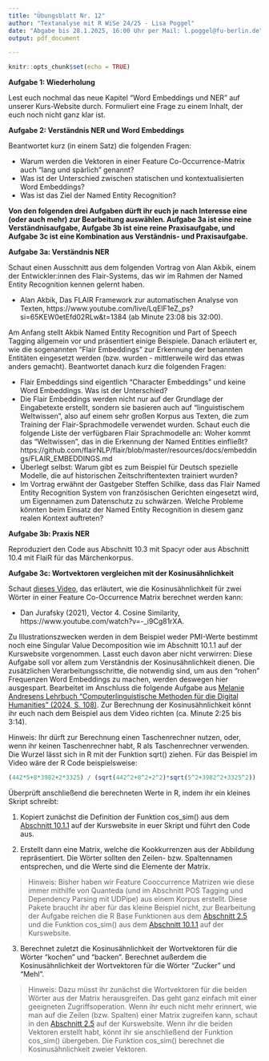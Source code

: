 ```yaml
---
title: "Übungsblatt Nr. 12"
author: "Textanalyse mit R WiSe 24/25 - Lisa Poggel"
date: "Abgabe bis 28.1.2025, 16:00 Uhr per Mail: l.poggel@fu-berlin.de"
output: pdf_document

---
```


```r
knitr::opts_chunk$set(echo = TRUE)
```


**Aufgabe 1: Wiederholung**

Lest euch nochmal das neue Kapitel "Word Embeddings und NER" auf unserer Kurs-Website durch. Formuliert eine Frage zu einem Inhalt, der euch noch nicht ganz klar ist.

\vspace{4mm}

**Aufgabe 2: Verständnis NER und Word Embeddings**

Beantwortet kurz (in einem Satz) die folgenden Fragen: 

* Warum werden die Vektoren in einer Feature Co-Occurrence-Matrix auch "lang und spärlich" genannt? 
* Was ist der Unterschied zwischen statischen und kontextualisierten Word Embeddings?
* Was ist das Ziel der Named Entity Recognition? 

\vspace{4mm}


**Von den folgenden drei Aufgaben dürft ihr euch je nach Interesse eine (oder auch mehr) zur Bearbeitung auswählen. Aufgabe 3a ist eine reine Verständnisaufgabe, Aufgabe 3b ist eine reine Praxisaufgabe, und Aufgabe 3c ist eine Kombination aus Verständnis- und Praxisaufgabe.**


**Aufgabe 3a: Verständnis NER** 

Schaut einen Ausschnitt aus dem folgenden Vortrag von Alan Akbik, einem der Entwickler:innen des Flair-Systems, das wir im Rahmen der Named Entity Recognition kennen gelernt haben.

* Alan Akbik, Das FLAIR Framework zur automatischen Analyse von Texten, https://www.youtube.com/live/LqElF1eZ_ps?si=65KEW0etEfd02RLw&t=1384 (ab Minute 23:08 bis 32:00).

Am Anfang stellt Akbik Named Entity Recognition und Part of Speech Tagging allgemein vor und präsentiert einige Beispiele. Danach erläutert er, wie die sogenannten “Flair Embeddings” zur Erkennung der benannten Entitäten eingesetzt werden (bzw. wurden - mittlerweile wird das etwas anders gemacht). Beantwortet danach kurz die folgenden Fragen:

* Flair Embeddings sind eigentlich "Character Embeddings" und keine Word Embeddings. Was ist der Unterschied?
* Die Flair Embeddings werden nicht nur auf der Grundlage der Eingabetexte erstellt, sondern sie basieren auch auf "linguistischem Weltwissen", also auf einem sehr großen Korpus aus Texten, die zum Training der Flair-Sprachmodelle verwendet wurden. Schaut euch die folgende Liste der verfügbaren Flair Sprachmodelle an: Woher kommt das "Weltwissen", das in die Erkennung der Named Entities einfließt? https://github.com/flairNLP/flair/blob/master/resources/docs/embeddings/FLAIR_EMBEDDINGS.md
* Überlegt selbst: Warum gibt es zum Beispiel für Deutsch spezielle Modelle, die auf historischen Zeitschriftentexten trainiert wurden?
* Im Vortrag erwähnt der Gastgeber Steffen Schilke, dass das Flair Named Entity Recognition System von französischen Gerichten eingesetzt wird, um Eigennamen zum Datenschutz zu schwärzen. Welche Probleme könnten beim Einsatz der Named Entity Recognition in diesem ganz realen Kontext auftreten?

\vspace{8mm}

**Aufgabe 3b: Praxis NER**

Reproduziert den Code aus Abschnitt 10.3 mit Spacyr oder aus Abschnitt 10.4 mit FlaiR für das Märchenkorpus. 


**Aufgabe 3c: Wortvektoren vergleichen mit der Kosinusähnlichkeit**

Schaut [dieses Video](https://www.youtube.com/watch?v=-_i9Cg81rXA), das erläutert, wie die Kosinusähnlichkeit für zwei Wörter in einer Feature Co-Occurrence Matrix berechnet werden kann: 

* Dan Jurafsky (2021), Vector 4. Cosine Similarity, https://www.youtube.com/watch?v=-_i9Cg81rXA.

Zu Illustrationszwecken werden in dem Beispiel weder PMI-Werte bestimmt noch eine Singular Value Decomposition wie im Abschnitt 10.1.1 auf der Kurswebsite vorgenommen. Lasst euch davon aber nicht verwirren: Diese Aufgabe soll vor allem zum Verständnis der Kosinusähnlichkeit dienen. Die zusätzlichen Verarbeitungsschritte, die notwendig sind, um aus den "rohen" Frequenzen Word Embeddings zu machen, werden deswegen hier ausgespart. Bearbeitet im Anschluss die folgende Aufgabe aus [Melanie Andresens Lehrbuch "Computerlinguistische Methoden für die Digital Humanities" (2024, S. 108)](https://fu-berlin.primo.exlibrisgroup.com/permalink/49KOBV_FUB/1v1tp5h/alma9961249607702883). Zur Berechnung der Kosinusähnlichkeit könnt ihr euch nach dem Beispiel aus dem Video richten (ca. Minute 2:25 bis 3:14). 

\begin{figure}[ht]
\centering
\includegraphics[width=0.95\textwidth]{andresen_kosinusaehnlichkeit.png}
\end{figure}


Hinweis: Ihr dürft zur Berechnung einen Taschenrechner nutzen, oder, wenn ihr keinen Taschenrechner habt, R als Taschenrechner verwenden. Die Wurzel lässt sich in R mit der Funktion sqrt() ziehen. Für das Beispiel im Video wäre der R Code beispielsweise:

```r

(442*5+8*3982+2*3325) / (sqrt(442^2+8^2+2^2)*sqrt(5^2+3982^2+3325^2))

```

\vspace{4mm}

Überprüft anschließend die berechneten Werte in R, indem ihr ein kleines Skript schreibt: 


1. Kopiert zunächst die Definition der Funktion cos_sim() aus dem [Abschnitt 10.1.1](https://lipogg.github.io/textanalyse-mit-r/word-embeddings-und-ner.html#count-based-word-embeddings-mit-quanteda-und-pmi-werten) auf der Kurswebsite in euer Skript und führt den Code aus. 

2. Erstellt dann eine Matrix, welche die Kookkurrenzen aus der Abbildung repräsentiert. Die Wörter sollten den Zeilen- bzw. Spaltennamen entsprechen, und die Werte sind die Elemente der Matrix. 

>Hinweis: Bisher haben wir Feature Cooccurrence Matrizen wie diese immer mithilfe von Quanteda (und im Abschnitt POS Tagging und Dependency Parsing mit UDPipe) aus einem Korpus erstellt. Diese Pakete braucht ihr aber für das kleine Beispiel nicht, zur Bearbeitung der Aufgabe reichen die R Base Funktionen aus dem [Abschnitt 2.5](https://lipogg.github.io/textanalyse-mit-r/r-basics-ii-datenstrukturen.html#matrizen) und die Funktion cos_sim() aus dem [Abschnitt 10.1.1](https://lipogg.github.io/textanalyse-mit-r/word-embeddings-und-ner.html#count-based-word-embeddings-mit-quanteda-und-pmi-werten) auf der Kurswebsite. 

3. Berechnet zuletzt die Kosinusähnlichkeit der Wortvektoren für die Wörter "kochen" und "backen". Berechnet außerdem die Kosinusähnlichkeit der Wortvektoren für die Wörter "Zucker" und "Mehl". 

>Hinweis: Dazu müsst ihr zunächst die Wortvektoren für die beiden Wörter aus der Matrix herausgreifen. Das geht ganz einfach mit einer geeigneten Zugriffsoperation. Wenn ihr euch nicht mehr erinnert, wie man auf die Zeilen (bzw. Spalten) einer Matrix zugreifen kann, schaut in den [Abschnitt 2.5](https://lipogg.github.io/textanalyse-mit-r/r-basics-ii-datenstrukturen.html#matrizen) auf der Kurswebsite. Wenn ihr die beiden Vektoren erstellt habt, könnt ihr sie anschließend der Funktion cos_sim() übergeben. Die Funktion cos_sim() berechnet die Kosinusähnlichkeit zweier Vektoren.  


